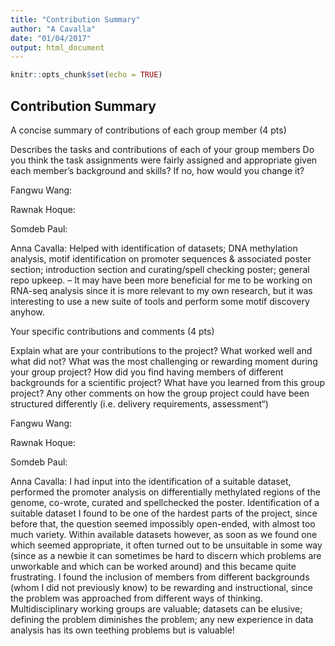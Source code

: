 ```yaml
---
title: "Contribution Summary"
author: "A Cavalla"
date: "01/04/2017"
output: html_document
---
```


```r
knitr::opts_chunk$set(echo = TRUE)
```

## Contribution Summary

A concise summary of contributions of each group member (4 pts)

Describes the tasks and contributions of each of your group members
Do you think the task assignments were fairly assigned and appropriate given each member's background and skills? If no, how would you change it?

Fangwu Wang:

Rawnak Hoque:

Somdeb Paul:

Anna Cavalla: Helped with identification of datasets; DNA methylation analysis, motif identification on promoter sequences & associated poster section; introduction section and curating/spell checking poster; general repo upkeep. -- It may have been more beneficial for me to be working on RNA-seq analysis since it is more relevant to my own research, but it was interesting to use a new suite of tools and perform some motif discovery anyhow.



Your specific contributions and comments (4 pts)

Explain what are your contributions to the project?
What worked well and what did not? What was the most challenging or rewarding moment during your group project?
How did you find having members of different backgrounds for a scientific project?
What have you learned from this group project?
Any other comments on how the group project could have been structured differently (i.e. delivery requirements, assessment“)

Fangwu Wang:

Rawnak Hoque:

Somdeb Paul:

Anna Cavalla: I had input into the identification of a suitable dataset, performed the promoter analysis on differentially methylated regions of the genome, co-wrote, curated and spellchecked the poster.
Identification of a suitable dataset I found to be one of the hardest parts of the project, since before that, the question seemed impossibly open-ended, with almost too much variety. Within available datasets however, as soon as we found one which seemed appropriate, it often turned out to be unsuitable in some way (since as a newbie it can sometimes be hard to discern which problems are unworkable and which can be worked around) and this became quite frustrating. 
I found the inclusion of members from different backgrounds (whom I did not previously know) to be rewarding and instructional, since the problem was approached from different ways of thinking.
Multidisciplinary working groups are valuable; datasets can be elusive; defining the problem diminishes the problem; any new experience in data analysis has its own teething problems but is valuable!